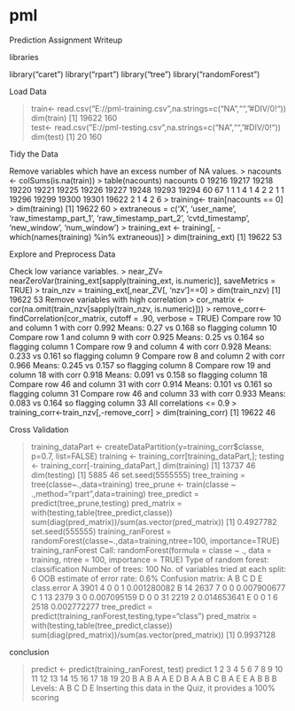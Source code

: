 # pml
Prediction Assignment Writeup

libraries

library("caret")
library("rpart")
library("tree")
library(“randomForest”)

Load Data

> train<- read.csv("E://pml-training.csv",na.strings=c("NA","","#DIV/0!"))
> dim(train)
[1] 19622   160     
> test<- read.csv("E://pml-testing.csv",na.strings=c("NA","","#DIV/0!"))
> dim(test)
[1]  20 160

Tidy the Data

Remove variables which have an excess number of NA values.
> nacounts <- colSums(is.na(train))
> table(nacounts)
nacounts
    0 19216 19217 19218 19220 19221 19225 19226 19227 19248 19293 19294 
   60    67     1     1     1     4     1     4     2     2     1     1 
19296 19299 19300 19301 19622 
    2     1     4     2     6 
> training<- train[nacounts == 0]
> dim(training)
[1] 19622    60
> extraneous = c('X', 'user_name', 'raw_timestamp_part_1', 'raw_timestamp_part_2', 'cvtd_timestamp', 'new_window', 'num_window')
> training_ext <- training[, -which(names(training) %in% extraneous)]
> dim(training_ext)
[1] 19622    53

Explore and Preprocess Data

Check low variance variables.
> near_ZV= nearZeroVar(training_ext[sapply(training_ext, is.numeric)], saveMetrics = TRUE)
> train_nzv = training_ext[,near_ZV[, 'nzv']==0]
> dim(train_nzv)
[1] 19622    53
Remove variables with high correlation
> cor_matrix <- cor(na.omit(train_nzv[sapply(train_nzv, is.numeric)]))
> remove_corr<-findCorrelation(cor_matrix, cutoff = .90, verbose = TRUE)
Compare row 10  and column  1 with corr  0.992 
  Means:  0.27 vs 0.168 so flagging column 10 
Compare row 1  and column  9 with corr  0.925 
  Means:  0.25 vs 0.164 so flagging column 1 
Compare row 9  and column  4 with corr  0.928 
  Means:  0.233 vs 0.161 so flagging column 9 
Compare row 8  and column  2 with corr  0.966 
  Means:  0.245 vs 0.157 so flagging column 8 
Compare row 19  and column  18 with corr  0.918 
  Means:  0.091 vs 0.158 so flagging column 18 
Compare row 46  and column  31 with corr  0.914 
  Means:  0.101 vs 0.161 so flagging column 31 
Compare row 46  and column  33 with corr  0.933 
  Means:  0.083 vs 0.164 so flagging column 33 
All correlations <= 0.9 
> training_corr<-train_nzv[,-remove_corr]
> dim(training_corr)
[1] 19622    46

Cross Validation

> training_dataPart <- createDataPartition(y=training_corr$classe, p=0.7, list=FALSE)
> training <- training_corr[training_dataPart,]; testing <- training_corr[-training_dataPart,]
> dim(training)
[1] 13737    46
> dim(testing)
[1] 5885   46
> set.seed(5555555)
> tree_training = tree(classe~.,data=training)
> tree_prune <- train(classe ~ .,method="rpart",data=training)
> tree_predict = predict(tree_prune,testing)
> pred_matrix = with(testing,table(tree_predict,classe))
> sum(diag(pred_matrix))/sum(as.vector(pred_matrix))
[1] 0.4927782
> set.seed(555555)
> training_ranForest = randomForest(classe~.,data=training,ntree=100, importance=TRUE)
> training_ranForest
Call:
 randomForest(formula = classe ~ ., data = training, ntree = 100,      importance = TRUE) 
               Type of random forest: classification
                     Number of trees: 100
No. of variables tried at each split: 6
        OOB estimate of  error rate: 0.6%
Confusion matrix:
     A    B    C    D    E class.error
A 3901    4    0    0    1 0.001280082
B   14 2637    7    0    0 0.007900677
C    1   13 2379    3    0 0.007095159
D    0    0   31 2219    2 0.014653641
E    0    0    1    6 2518 0.002772277
> tree_predict = predict(training_ranForest,testing,type="class")
> pred_matrix = with(testing,table(tree_predict,classe))
> sum(diag(pred_matrix))/sum(as.vector(pred_matrix))
[1] 0.9937128

conclusion

> predict <- predict(training_ranForest, test)
> predict 
 1  2  3  4  5  6  7  8  9 10 11 12 13 14 15 16 17 18 19 20 
 B  A  B  A  A  E  D  B  A  A  B  C  B  A  E  E  A  B  B  B 
Levels: A B C D E
Inserting this data in the Quiz, it provides a 100% scoring
